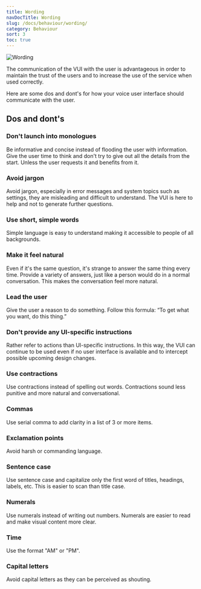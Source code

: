 ```yaml
---
title: Wording
navDocTitle: Wording
slug: /docs/behaviour/wording/
category: Behaviour
sort: 3
toc: true
---
```


![Wording](/images/behaviour/wording.png)

The communication of the VUI with the user is advantageous in order to maintain the trust of the users and to increase the use of the service when used correctly.

Here are some dos and dont's for how your voice user interface should communicate with the user.

## Dos and dont's

### Don't launch into monologues

Be informative and concise instead of flooding the user with information. Give the user time to think and don't try to give out all the details from the start. Unless the user requests it and benefits from it.

### Avoid jargon

Avoid jargon, especially in error messages and system topics such as settings, they are misleading and difficult to understand. The VUI is here to help and not to generate further questions.

### Use short, simple words

Simple language is easy to understand making it accessible to people of all backgrounds.

### Make it feel natural

Even if it's the same question, it's strange to answer the same thing every time. Provide a variety of answers, just like a person would do in a normal conversation. This makes the conversation feel more natural.

### Lead the user

Give the user a reason to do something. Follow this formula: “To get what you want, do this thing.”

### Don't provide any UI-specific instructions

Rather refer to actions than UI-specific instructions. In this way, the VUI can continue to be used even if no user interface is available and to intercept possible upcoming design changes.

### Use contractions

Use contractions instead of spelling out words. Contractions sound less punitive and more natural and conversational.

### Commas

Use serial comma to add clarity in a list of 3 or more items.

### Exclamation points

Avoid harsh or commanding language.

### Sentence case

Use sentence case and capitalize only the first word of titles, headings, labels, etc. This is easier to scan than title case.

### Numerals

Use numerals instead of writing out numbers. Numerals are easier to read and make visual content more clear.

### Time

Use the format "AM" or "PM".

### Capital letters

Avoid capital letters as they can be perceived as shouting.
